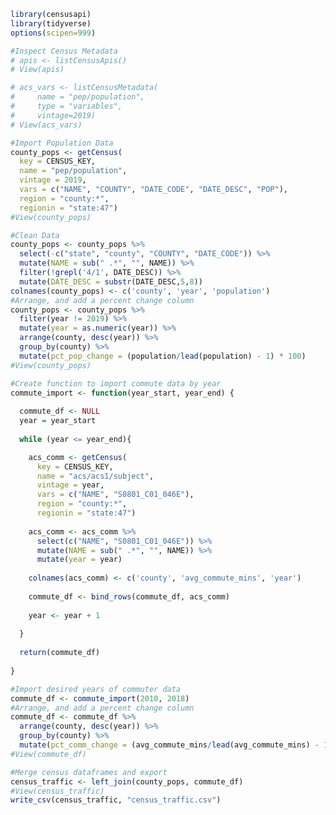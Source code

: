 ```r
library(censusapi)
library(tidyverse)
options(scipen=999)
```


```r
#Inspect Census Metadata
# apis <- listCensusApis()
# View(apis)
```

```r
# acs_vars <- listCensusMetadata(
#     name = "pep/population", 
#     type = "variables",
#     vintage=2019)
# View(acs_vars)
```

```r
#Import Population Data
county_pops <- getCensus(
  key = CENSUS_KEY,  
  name = "pep/population", 
  vintage = 2019, 
  vars = c("NAME", "COUNTY", "DATE_CODE", "DATE_DESC", "POP"), 
  region = "county:*",
  regionin = "state:47")
#View(county_pops)
```

```r
#Clean Data
county_pops <- county_pops %>%
  select(-c("state", "county", "COUNTY", "DATE_CODE")) %>%
  mutate(NAME = sub(" .*", "", NAME)) %>%
  filter(!grepl('4/1', DATE_DESC)) %>%
  mutate(DATE_DESC = substr(DATE_DESC,5,8))
colnames(county_pops) <- c('county', 'year', 'population')
#Arrange, and add a percent change column
county_pops <- county_pops %>%
  filter(year != 2019) %>%
  mutate(year = as.numeric(year)) %>%
  arrange(county, desc(year)) %>%
  group_by(county) %>% 
  mutate(pct_pop_change = (population/lead(population) - 1) * 100)
#View(county_pops)
```


```r
#Create function to import commute data by year
commute_import <- function(year_start, year_end) {
  
  commute_df <- NULL
  year = year_start
  
  while (year <= year_end){

    acs_comm <- getCensus(
      key = CENSUS_KEY,  
      name = "acs/acs1/subject", 
      vintage = year, 
      vars = c("NAME", "S0801_C01_046E"), 
      region = "county:*",
      regionin = "state:47")
    
    acs_comm <- acs_comm %>%
      select(c("NAME", "S0801_C01_046E")) %>%
      mutate(NAME = sub(" .*", "", NAME)) %>%
      mutate(year = year)
  
    colnames(acs_comm) <- c('county', 'avg_commute_mins', 'year')
    
    commute_df <- bind_rows(commute_df, acs_comm)
    
    year <- year + 1
  
  }
    
  return(commute_df)
  
}
```

```r
#Import desired years of commuter data
commute_df <- commute_import(2010, 2018)
#Arrange, and add a percent change column
commute_df <- commute_df %>%
  arrange(county, desc(year)) %>%
  group_by(county) %>% 
  mutate(pct_comm_change = (avg_commute_mins/lead(avg_commute_mins) - 1) * 100)
#View(commute_df)
```

```r
#Merge census dataframes and export
census_traffic <- left_join(county_pops, commute_df)
#View(census_traffic)
write_csv(census_traffic, "census_traffic.csv")
```










